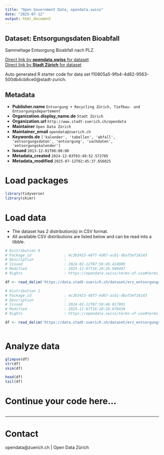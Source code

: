 ```yaml
---
title: "Open Government Data, opendata.swiss"
date: "2025-07-12"
output: html_document
---
```


## Dataset: Entsorgungsdaten Bioabfall

Sammeltage Entsorgung Bioabfall nach PLZ.

[Direct link by **opendata.swiss** for dataset](https://opendata.swiss/de/dataset/entsorgungsdaten-bioabfall)<br>
[Direct link by **Stadt Zürich** for dataset](https://data.stadt-zuerich.ch/dataset/erz_entsorgungskalender_bioabfall)

Auto generated R starter code for data set f10805a5-9fb4-4d82-9563-500db4cb8ce0@stadt-zurich.

## Metadata

- **Publisher.name** `Entsorgung + Recycling Zürich, Tiefbau- und Entsorgungsdepartement`
- **Organization.display_name.de** `Stadt Zürich`
- **Organization.url** `http://www.stadt-zuerich.ch/opendata`
- **Maintainer** `Open Data Zürich`
- **Maintainer_email** `opendata@zuerich.ch`
- **Keywords.de** `['kalender', 'tabellen', 'abfall', 'entsorgungsdaten', 'entsorgung', 'sachdaten', 'entsorgungskalender']`
- **Issued** `2013-12-01T00:00:00`
- **Metadata_created** `2024-12-03T03:49:52.572705`
- **Metadata_modified** `2025-07-12T02:45:37.656025`


# Load packages

```r

library(tidyverse)
library(skimr)

```

# Load data

-   The dataset has 2 distribution(s) in CSV format.
-   All available CSV distributions are listed below and can be read into a tibble.

```r

# Distribution 0
# Package_id               : 4c3b3415-48f7-4d67-acb1-dbaf3ef16143
# Description              : 
# Issued                   : 2024-02-12T07:59:45.424089
# Modified                 : 2025-11-07T16:10:26.940407
# Rights                   : https://opendata.swiss/terms-of-use#terms_open

df <- read_delim('https://data.stadt-zuerich.ch/dataset/erz_entsorgungskalender_bioabfall/download/entsorgungskalender_bioabfall_2024.csv')

# Distribution 1
# Package_id               : 4c3b3415-48f7-4d67-acb1-dbaf3ef16143
# Description              : 
# Issued                   : 2024-02-12T07:59:46.017991
# Modified                 : 2025-11-07T16:10:28.078430
# Rights                   : https://opendata.swiss/terms-of-use#terms_open

df <- read_delim('https://data.stadt-zuerich.ch/dataset/erz_entsorgungskalender_bioabfall/download/entsorgungskalender_bioabfall_2025.csv')



```

# Analyze data

```r

glimpse(df)
str(df)
skim(df)

head(df)
tail(df)

```

# Continue your code here...

```r

```

------------------------------------------------------------------------

# Contact

opendata@zuerich.ch | Open Data Zürich
